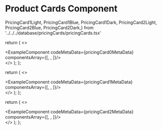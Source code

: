 # Product Cards Component

PricingCard1Light, PricingCard1Blue, PricingCard1Dark,
PricingCard2Light, PricingCard2Blue, PricingCard2Dark,} from '../../../database/pricingCards/pricingCards.tsx'



  return (
    <>
    <div className='mb-20'>
        <ExampleComponent codeMetaData={pricingCard0MetaData} componentsArray={[<PricingCard0Light />, <PricingCard0Blue/>, <PricingCard0Dark/>]}/>
    </div>
    </>
  );
};

<PricingCard0/>


  return (
    <>
    <div className='mb-20'>
        <ExampleComponent codeMetaData={pricingCard1MetaData} componentsArray={[<PricingCard1Light />, <PricingCard1Blue/>, <PricingCard1Dark/>]}/>
    </div>
    </>
  );
};

<PricingCard1/>


  return (
    <>
    <div className='mb-20'>
        <ExampleComponent codeMetaData={pricingCard2MetaData} componentsArray={[<PricingCard2Light />, <PricingCard2Blue/>, <PricingCard2Dark/>]}/>
    </div>
    </>
  );
};

<PricingCard2/>